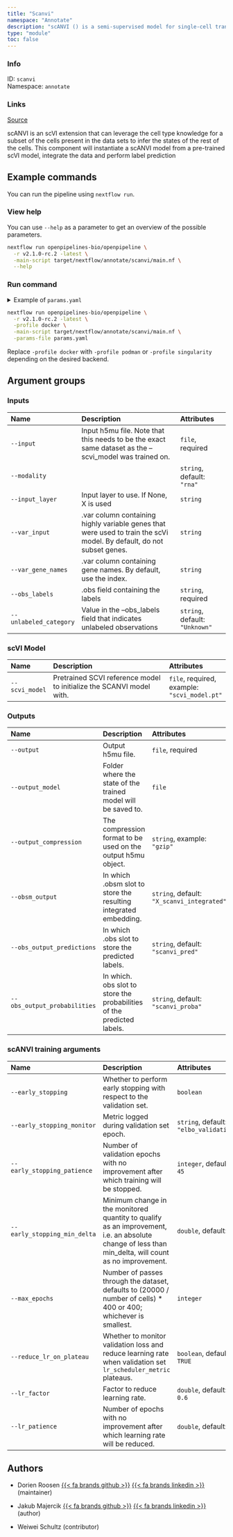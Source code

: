 ```yaml
---
title: "Scanvi"
namespace: "Annotate"
description: "scANVI () is a semi-supervised model for single-cell transcriptomics data."
type: "module"
toc: false
---
```


::: {.column-margin}

### Info

ID: `scanvi`  
Namespace: `annotate`

### Links
[Source](https://github.com/openpipelines-bio/openpipeline/blob/v2.1.0-rc.2/src/annotate/scanvi/config.vsh.yaml){.btn-action .btn-sm .btn-info .btn role="button"}

:::

scANVI is an scVI extension that can leverage the cell type knowledge for a subset of the cells present in the data sets to infer the states of the rest of the cells. This component will instantiate a scANVI model from a pre-trained scVI model, integrate the data and perform label prediction

## Example commands

You can run the pipeline using `nextflow run`.

### View help

You can use `--help` as a parameter to get an overview of the possible parameters.

```bash
nextflow run openpipelines-bio/openpipeline \
  -r v2.1.0-rc.2 -latest \
  -main-script target/nextflow/annotate/scanvi/main.nf \
  --help
```

### Run command

<details>
<summary>Example of `params.yaml`</summary>
```yaml
# Inputs
input: # please fill in - example: "path/to/file"
modality: "rna"
# input_layer: "foo"
# var_input: "foo"
# var_gene_names: "foo"
obs_labels: # please fill in - example: "foo"
unlabeled_category: "Unknown"

# scVI Model
scvi_model: # please fill in - example: "scvi_model.pt"

# Outputs
# output: "$id.$key.output"
# output_model: "$id.$key.output_model"
# output_compression: "gzip"
obsm_output: "X_scanvi_integrated"
obs_output_predictions: "scanvi_pred"
obs_output_probabilities: "scanvi_proba"

# scANVI training arguments
# early_stopping: true
early_stopping_monitor: "elbo_validation"
early_stopping_patience: 45
early_stopping_min_delta: 0.0
# max_epochs: 123
reduce_lr_on_plateau: true
lr_factor: 0.6
lr_patience: 30.0

# Nextflow input-output arguments
publish_dir: # please fill in - example: "output/"
# param_list: "my_params.yaml"

# Arguments
```
</details>

```bash
nextflow run openpipelines-bio/openpipeline \
  -r v2.1.0-rc.2 -latest \
  -profile docker \
  -main-script target/nextflow/annotate/scanvi/main.nf \
  -params-file params.yaml
```

:::{.callout-note}
Replace `-profile docker` with `-profile podman` or `-profile singularity` depending on the desired backend.
:::

## Argument groups

### Inputs

|Name                   |Description                                                                                                           |Attributes                     |
|:----------|:--------------------------------------------------|:--------------------|
|`--input`              |Input h5mu file. Note that this needs to be the exact same dataset as the --scvi_model was trained on.                |`file`, required               |
|`--modality`           |                                                                                                                      |`string`, default: `"rna"`     |
|`--input_layer`        |Input layer to use. If None, X is used                                                                                |`string`                       |
|`--var_input`          |.var column containing highly variable genes that were used to train the scVi model. By default, do not subset genes. |`string`                       |
|`--var_gene_names`     |.var column containing gene names. By default, use the index.                                                         |`string`                       |
|`--obs_labels`         |.obs field containing the labels                                                                                      |`string`, required             |
|`--unlabeled_category` |Value in the --obs_labels field that indicates unlabeled observations                                                 |`string`, default: `"Unknown"` |


### scVI Model

|Name           |Description                                                          |Attributes                                   |
|:----------|:--------------------------------------------------|:--------------------|
|`--scvi_model` |Pretrained SCVI reference model to initialize the SCANVI model with. |`file`, required, example: `"scvi_model.pt"` |


### Outputs

|Name                         |Description                                                            |Attributes                                 |
|:----------|:--------------------------------------------------|:--------------------|
|`--output`                   |Output h5mu file.                                                      |`file`, required                           |
|`--output_model`             |Folder where the state of the trained model will be saved to.          |`file`                                     |
|`--output_compression`       |The compression format to be used on the output h5mu object.           |`string`, example: `"gzip"`                |
|`--obsm_output`              |In which .obsm slot to store the resulting integrated embedding.       |`string`, default: `"X_scanvi_integrated"` |
|`--obs_output_predictions`   |In which .obs slot to store the predicted labels.                      |`string`, default: `"scanvi_pred"`         |
|`--obs_output_probabilities` |In which. obs slot to store the probabilities of the predicted labels. |`string`, default: `"scanvi_proba"`        |


### scANVI training arguments

|Name                         |Description                                                                                                                                          |Attributes                             |
|:----------|:--------------------------------------------------|:--------------------|
|`--early_stopping`           |Whether to perform early stopping with respect to the validation set.                                                                                |`boolean`                              |
|`--early_stopping_monitor`   |Metric logged during validation set epoch.                                                                                                           |`string`, default: `"elbo_validation"` |
|`--early_stopping_patience`  |Number of validation epochs with no improvement after which training will be stopped.                                                                |`integer`, default: `45`               |
|`--early_stopping_min_delta` |Minimum change in the monitored quantity to qualify as an improvement, i.e. an absolute change of less than min_delta, will count as no improvement. |`double`, default: `0`                 |
|`--max_epochs`               |Number of passes through the dataset, defaults to (20000 / number of cells) * 400 or 400; whichever is smallest.                                     |`integer`                              |
|`--reduce_lr_on_plateau`     |Whether to monitor validation loss and reduce learning rate when validation set `lr_scheduler_metric` plateaus.                                      |`boolean`, default: `TRUE`             |
|`--lr_factor`                |Factor to reduce learning rate.                                                                                                                      |`double`, default: `0.6`               |
|`--lr_patience`              |Number of epochs with no improvement after which learning rate will be reduced.                                                                      |`double`, default: `30`                |

## Authors


  * Dorien Roosen [{{< fa brands github >}}](https://github.com/dorien-er) [{{< fa brands linkedin >}}](https://linkedin.com/in/dorien-roosen) (maintainer)

  * Jakub Majercik [{{< fa brands github >}}](https://github.com/jakubmajercik) [{{< fa brands linkedin >}}](https://linkedin.com/in/jakubmajercik) (author)

  * Weiwei Schultz (contributor)

